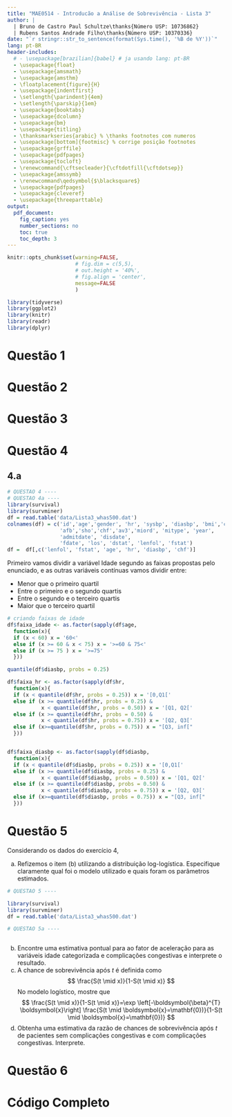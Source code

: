 ```yaml
---
title: "MAE0514 - Introducão a Análise de Sobrevivência - Lista 3"
author: |
  | Bruno de Castro Paul Schultze\thanks{Número USP: 10736862}
  | Rubens Santos Andrade Filho\thanks{Número USP: 10370336}
date: "`r stringr::str_to_sentence(format(Sys.time(), '%B de %Y'))`"
lang: pt-BR
header-includes:
  # - \usepackage[brazilian]{babel} # ja usando lang: pt-BR
  - \usepackage{float}
  - \usepackage{amsmath}
  - \usepackage{amsthm}
  - \floatplacement{figure}{H}
  - \usepackage{indentfirst}
  - \setlength{\parindent}{4em}
  - \setlength{\parskip}{1em}
  - \usepackage{booktabs}
  - \usepackage{dcolumn}
  - \usepackage{bm}
  - \usepackage{titling}
  - \thanksmarkseries{arabic} % \thanks footnotes com numeros
  - \usepackage[bottom]{footmisc} % corrige posição footnotes
  - \usepackage{grffile}
  - \usepackage{pdfpages}
  - \usepackage{tocloft}
  - \renewcommand{\cftsecleader}{\cftdotfill{\cftdotsep}}
  - \usepackage{amssymb}
  - \renewcommand\qedsymbol{$\blacksquare$}
  - \usepackage{pdfpages}
  - \usepackage{cleveref}
  - \usepackage{threeparttable}
output:
  pdf_document: 
    fig_caption: yes
    number_sections: no
    toc: true
    toc_depth: 3
---
```


\pagebreak

\newcommand\invisiblesection[1]{%
  \refstepcounter{section}%
  \addcontentsline{toc}{section}{#1}%
  \sectionmark{#1}}

```r
knitr::opts_chunk$set(warning=FALSE, 
                      # fig.dim = c(5,5),
                      # out.height = '40%',
                      # fig.align = 'center',
                      message=FALSE
                      )

library(tidyverse)
library(ggplot2)
library(knitr)
library(readr)
library(dplyr)


```

\clearpage

# Questão 1

# Questão 2

# Questão 3

# Questão 4 

## 4.a

```r
# QUESTAO 4 ----
# QUESTAO 4a ----
library(survival)
library(survminer)
df = read.table('data/Lista3_whas500.dat')
colnames(df) = c('id','age','gender', 'hr', 'sysbp', 'diasbp', 'bmi','cvd',
                 'afb','sho','chf','av3','miord', 'mitype', 'year', 
                 'admitdate', 'disdate', 
                 'fdate', 'los', 'dstat', 'lenfol', 'fstat')
df =  df[,c('lenfol', 'fstat', 'age', 'hr', 'diasbp', 'chf')]
```

Primeiro vamos dividir a variável Idade segundo as faixas propostas pelo enunciado, e as outras variáveis contínuas vamos dividir entre:

* Menor que o primeiro quartil
* Entre o primeiro e o segundo quartis
* Entre o segundo e o terceiro quartis
* Maior que o terceiro quartil

```r

# criando faixas de idade
df$faixa_idade <- as.factor(sapply(df$age,
  function(x){
  if (x < 60) x = '60<'
  else if (x >= 60 & x < 75) x = '>=60 & 75<'
  else if (x >= 75 ) x = '>=75'
  }))

quantile(df$diasbp, probs = 0.25)

df$faixa_hr <- as.factor(sapply(df$hr,
  function(x){
  if (x < quantile(df$hr, probs = 0.25)) x = '[0,Q1['
  else if (x >= quantile(df$hr, probs = 0.25) & 
           x < quantile(df$hr, probs = 0.50)) x = '[Q1, Q2['
  else if (x >= quantile(df$hr, probs = 0.50) & 
           x < quantile(df$hr, probs = 0.75)) x = '[Q2, Q3['
  else if (x>=quantile(df$hr, probs = 0.75)) x = "[Q3, inf["
  }))


df$faixa_diasbp <- as.factor(sapply(df$diasbp,
  function(x){
  if (x < quantile(df$diasbp, probs = 0.25)) x = '[0,Q1['
  else if (x >= quantile(df$diasbp, probs = 0.25) & 
           x < quantile(df$diasbp, probs = 0.50)) x = '[Q1, Q2['
  else if (x >= quantile(df$diasbp, probs = 0.50) & 
           x < quantile(df$diasbp, probs = 0.75)) x = '[Q2, Q3['
  else if (x>=quantile(df$diasbp, probs = 0.75)) x = "[Q3, inf["
  }))
```

# Questão 5

Considerando os dados do exercício 4,

(a) Refizemos o item (b) utilizando a distribuição log-logística. Especifique claramente qual foi o modelo utilizado e quais foram os parâmetros estimados.

```r
# QUESTAO 5 ----

library(survival)
library(survminer)
df = read.table('data/Lista3_whas500.dat')

# QUESTAO 5a ----



```


(b) Encontre uma estimativa pontual para ao fator de aceleração para as variáveis idade categorizada e complicações congestivas e interprete o resultado.
(c) A chance de sobrevivência após $t$ é definida como
$$
\frac{S(t \mid x)}{1-S(t \mid x)}
$$
No modelo logístico, mostre que
$$
\frac{S(t \mid x)}{1-S(t \mid x)}=\exp \left[-\boldsymbol{\beta}^{T} \boldsymbol{x}\right] \frac{S(t \mid \boldsymbol{x}=\mathbf{0})}{1-S(t \mid \boldsymbol{x}=\mathbf{0})}
$$
(d) Obtenha uma estimativa da razão de chances de sobrevivência após $t$ de pacientes sem complicações congestivas e com complicações congestivas. Interprete.

# Questão 6

# Código Completo

```r
```
